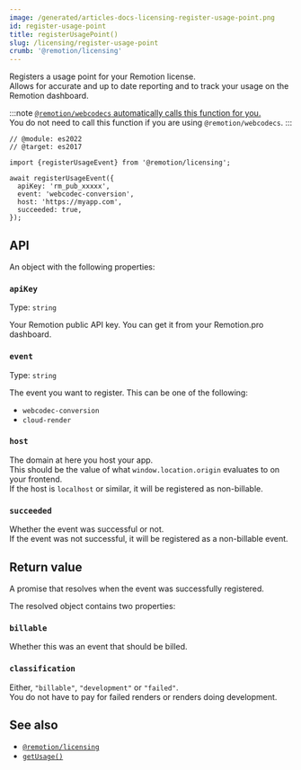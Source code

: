 ```yaml
---
image: /generated/articles-docs-licensing-register-usage-point.png
id: register-usage-point
title: registerUsagePoint()
slug: /licensing/register-usage-point
crumb: '@remotion/licensing'
---
```


Registers a usage point for your Remotion license.  
Allows for accurate and up to date reporting and to track your usage on the Remotion dashboard.

:::note
[`@remotion/webcodecs` automatically calls this function for you.](/docs/webcodecs/telemetry)  
You do not need to call this function if you are using `@remotion/webcodecs`.
:::

```tsx twoslash title="Register a usage point"
// @module: es2022
// @target: es2017

import {registerUsageEvent} from '@remotion/licensing';

await registerUsageEvent({
  apiKey: 'rm_pub_xxxxx',
  event: 'webcodec-conversion',
  host: 'https://myapp.com',
  succeeded: true,
});
```

## API

An object with the following properties:

### `apiKey`

Type: `string`

Your Remotion public API key. You can get it from your Remotion.pro dashboard.

### `event`

Type: `string`

The event you want to register. This can be one of the following:

- `webcodec-conversion`
- `cloud-render`

### `host`

The domain at here you host your app.  
This should be the value of what `window.location.origin` evaluates to on your frontend.  
If the host is `localhost` or similar, it will be registered as non-billable.

### `succeeded`

Whether the event was successful or not.  
If the event was not successful, it will be registered as a non-billable event.

## Return value

A promise that resolves when the event was successfully registered.

The resolved object contains two properties:

### `billable`

Whether this was an event that should be billed.

### `classification`

Either, `"billable"`, `"development"` or `"failed"`.  
You do not have to pay for failed renders or renders doing development.

## See also

- [`@remotion/licensing`](/docs/licensing)
- [`getUsage()`](/docs/licensing/get-usage)
